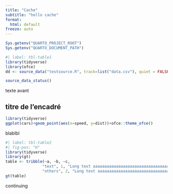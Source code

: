 ```yaml
---
title: "Cache"
subtitle: "hello cache"
format:
  html: default
freeze: auto
---
```

```r
Sys.getenv("QUARTO_PROJECT_ROOT")
Sys.getenv("QUARTO_DOCUMENT_PATH")

```


```r
#| label: tbl-table1
library(tidyverse)
library(ofce)
dd <- source_data("testsource.R", track=list("data.csv"), quiet = FALSE)

source_data_status()
```

texte avant

::: {.callout-tip collapse="true" icon="false"}
## titre de l'encadré

```r
library(tidyverse)
ggplot(cars)+geom_point(aes(x=speed, y=dist))+ofce::theme_ofce()

```

blablbl

```r
#| label: tbl-table2
#| fig-pos: "H"
library(tidyverse)
library(gt)
table <- tribble(~a, ~b, ~c,
                "text", 1, "Long text aaaaaaaaaaaaaaaaaaaaaaaaaaaaaaaaaaaaargh",
                "others", 2, "Long text aaaaaaaaaaaaaaaaaaaaaaaaaaaaaaaaaaaaargh") 
gt(table)
```
:::

continuing
